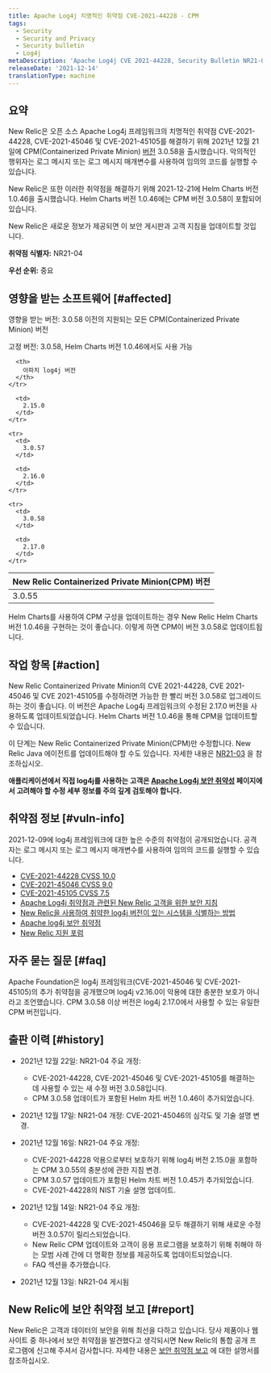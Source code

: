 ```yaml
---
title: Apache Log4j 치명적인 취약점 CVE-2021-44228 - CPM
tags:
  - Security
  - Security and Privacy
  - Security bulletin
  - Log4j
metaDescription: 'Apache Log4j CVE 2021-44228, Security Bulletin NR21-04 (Containerized Private Minions)'
releaseDate: '2021-12-14'
translationType: machine
---
```


## 요약

New Relic은 오픈 소스 Apache Log4j 프레임워크의 치명적인 취약점 CVE-2021-44228, CVE-2021-45046 및 CVE-2021-45105를 해결하기 위해 2021년 12월 21일에 CPM(Containerized Private Minion) [버전](/docs/release-notes/synthetics-release-notes/containerized-private-minions-release-notes/containerized-private-minion-cpm-3058/) 3.0.58을 출시했습니다. 악의적인 행위자는 로그 메시지 또는 로그 메시지 매개변수를 사용하여 임의의 코드를 실행할 수 있습니다.

New Relic은 또한 이러한 취약점을 해결하기 위해 2021-12-21에 Helm Charts 버전 1.0.46을 출시했습니다. Helm Charts 버전 1.0.46에는 CPM 버전 3.0.58이 포함되어 있습니다.

New Relic은 새로운 정보가 제공되면 이 보안 게시판과 고객 지침을 업데이트할 것입니다.

**취약점 식별자:** NR21-04

**우선 순위:** 중요

## 영향을 받는 소프트웨어 [#affected]

영향을 받는 버전: 3.0.58 이전의 지원되는 모든 CPM(Containerized Private Minion) 버전

고정 버전: 3.0.58, Helm Charts 버전 1.0.46에서도 사용 가능

<table>
  <thead>
    <tr>
      <th>
        New Relic Containerized Private Minion(CPM) 버전
      </th>

      <th>
        아파치 log4j 버전
      </th>
    </tr>
  </thead>

  <tbody>
    <tr>
      <td>
        3.0.55
      </td>

      <td>
        2.15.0
      </td>
    </tr>

    <tr>
      <td>
        3.0.57
      </td>

      <td>
        2.16.0
      </td>
    </tr>

    <tr>
      <td>
        3.0.58
      </td>

      <td>
        2.17.0
      </td>
    </tr>
  </tbody>
</table>

Helm Charts를 사용하여 CPM 구성을 업데이트하는 경우 New Relic Helm Charts 버전 1.0.46을 구현하는 것이 좋습니다. 이렇게 하면 CPM이 버전 3.0.58로 업데이트됩니다.

## 작업 항목 [#action]

New Relic Containerized Private Minion의 CVE 2021-44228, CVE 2021-45046 및 CVE 2021-45105를 수정하려면 가능한 한 빨리 버전 3.0.58로 업그레이드하는 것이 좋습니다. 이 버전은 Apache Log4j 프레임워크의 수정된 2.17.0 버전을 사용하도록 업데이트되었습니다. Helm Charts 버전 1.0.46을 통해 CPM을 업데이트할 수 있습니다.

이 단계는 New Relic Containerized Private Minion(CPM)만 수정합니다. New Relic Java 에이전트를 업데이트해야 할 수도 있습니다. 자세한 내용은 [NR21-03](/docs/security/new-relic-security/security-bulletins/security-bulletin-nr21-03) 을 참조하십시오.

**애플리케이션에서 직접 log4j를 사용하는 고객은 [Apache Log4j 보안 취약성](https://logging.apache.org/log4j/2.x/security.html) 페이지에서 고려해야 할 수정 세부 정보를 주의 깊게 검토해야 합니다.**

## 취약점 정보 [#vuln-info]

2021-12-09에 log4j 프레임워크에 대한 높은 수준의 취약점이 공개되었습니다. 공격자는 로그 메시지 또는 로그 메시지 매개변수를 사용하여 임의의 코드를 실행할 수 있습니다.

* [CVE-2021-44228 CVSS 10.0](https://cve.mitre.org/cgi-bin/cvename.cgi?name=CVE-2021-44228)
* [CVE-2021-45046 CVSS 9.0](https://cve.mitre.org/cgi-bin/cvename.cgi?name=CVE-2021-45046)
* [CVE-2021-45105 CVSS 7.5](https://cve.mitre.org/cgi-bin/cvename.cgi?name=CVE-2021-45105)
* [Apache Log4j 취약점과 관련된 New Relic 고객을 위한 보안 지침](https://newrelic.com/blog/nerdlog/security-guidance-for-log4j)
* [New Relic을 사용하여 취약한 log4j 버전이 있는 시스템을 식별하는 방법](https://newrelic.com/blog/how-to-relic/new-relic-log4j-detection)
* [Apache log4j 보안 취약점](https://logging.apache.org/log4j/2.x/security.html)
* [New Relic 지원 포럼](https://discuss.newrelic.com/t/log4j-zero-day-vulnerability-and-the-new-relic-java-agent/170322)

## 자주 묻는 질문 [#faq]

<CollapserGroup>
  <Collapser
    id="357-update"
    title="이미 CPM 3.0.55로 업데이트했습니다. 3.0.58로 업데이트해야 합니까?"
  >
    Apache Foundation은 log4j 프레임워크(CVE-2021-45046 및 CVE-2021-45105)의 추가 취약점을 공개했으며 log4j v2.16.0이 악용에 대한 충분한 보호가 아니라고 조언했습니다. CPM 3.0.58 이상 버전은 log4j 2.17.0에서 사용할 수 있는 유일한 CPM 버전입니다.
  </Collapser>
</CollapserGroup>

## 출판 이력 [#history]

* 2021년 12월 22일: NR21-04 주요 개정:

  * CVE-2021-44228, CVE-2021-45046 및 CVE-2021-45105를 해결하는 데 사용할 수 있는 새 수정 버전 3.0.58입니다.
  * CPM 3.0.58 업데이트가 포함된 Helm 차트 버전 1.0.46이 추가되었습니다.

* 2021년 12월 17일: NR21-04 개정: CVE-2021-45046의 심각도 및 기술 설명 변경.

* 2021년 12월 16일: NR21-04 주요 개정:

  * CVE-2021-44228 악용으로부터 보호하기 위해 log4j 버전 2.15.0을 포함하는 CPM 3.0.55의 충분성에 관한 지침 변경.
  * CPM 3.0.57 업데이트가 포함된 Helm 차트 버전 1.0.45가 추가되었습니다.
  * CVE-2021-44228의 NIST 기술 설명 업데이트.

* 2021년 12월 14일: NR21-04 주요 개정:

  * CVE-2021-44228 및 CVE-2021-45046을 모두 해결하기 위해 새로운 수정 버전 3.0.57이 릴리스되었습니다.
  * New Relic CPM 업데이트와 고객이 응용 프로그램을 보호하기 위해 취해야 하는 모범 사례 간에 더 명확한 정보를 제공하도록 업데이트되었습니다.
  * FAQ 섹션을 추가했습니다.

* 2021년 12월 13일: NR21-04 게시됨

## New Relic에 보안 취약점 보고 [#report]

New Relic은 고객과 데이터의 보안을 위해 최선을 다하고 있습니다. 당사 제품이나 웹사이트 중 하나에서 보안 취약점을 발견했다고 생각되시면 New Relic의 통합 공개 프로그램에 신고해 주셔서 감사합니다. 자세한 내용은 [보안 취약점 보고](/docs/security/new-relic-security/data-privacy/reporting-security-vulnerabilities) 에 대한 설명서를 참조하십시오.